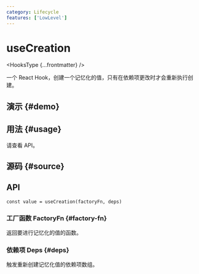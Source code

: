```yaml
---
category: Lifecycle
features: ['LowLevel']
---
```


# useCreation


<HooksType {...frontmatter} />

一个 React Hook，创建一个记忆化的值，只有在依赖项更改时才会重新执行创建。

## 演示 \{#demo}


<App />

## 用法 \{#usage}

请查看 API。

## 源码 \{#source}


<Source />

## API

```tsx
const value = useCreation(factoryFn, deps)
```

### 工厂函数 FactoryFn \{#factory-fn}

返回要进行记忆化的值的函数。

### 依赖项 Deps \{#deps}

触发重新创建记忆化值的依赖项数组。

